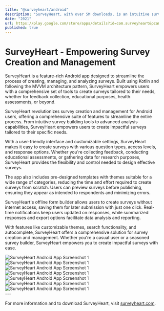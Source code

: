 ```yaml
---
title: "@surveyheart/android"
description: "SurveyHeart, with over 5M downloads, is an intuitive survey creation and management app built for Android using Kotlin, MVVM architecture, Room-DB, and AWS for Android integration. Simplify the process of creating and managing surveys with features like Survey Builder, Templates, Offline Form Builder, and more."
date: "2021"
url: https://play.google.com/store/apps/details?id=com.surveyheart&pcampaignid=web_share
published: true
---
```


# SurveyHeart - Empowering Survey Creation and Management
SurveyHeart is a feature-rich Android app designed to streamline the process of creating, managing, and analyzing surveys. Built using Kotlin and following the MVVM architecture pattern, SurveyHeart empowers users with a comprehensive set of tools to create surveys tailored to their needs, whether for feedback collection, educational purposes, health assessments, or beyond.



SurveyHeart revolutionizes survey creation and management for Android users, offering a comprehensive suite of features to streamline the entire process. From intuitive survey building tools to advanced analysis capabilities, SurveyHeart empowers users to create impactful surveys tailored to their specific needs.

With a user-friendly interface and customizable settings, SurveyHeart makes it easy to create surveys with various question types, access levels, and response options. Whether you're collecting feedback, conducting educational assessments, or gathering data for research purposes, SurveyHeart provides the flexibility and control needed to design effective surveys.

The app also includes pre-designed templates with themes suitable for a wide range of categories, reducing the time and effort required to create surveys from scratch. Users can preview surveys before publishing, ensuring they appear as intended to respondents and minimizing errors.

SurveyHeart's offline form builder allows users to create surveys without internet access, saving them for later submission with just one click. Real-time notifications keep users updated on responses, while summarized responses and export options facilitate data analysis and reporting.

With features like customizable themes, search functionality, and autocomplete, SurveyHeart offers a comprehensive solution for survey creation and management. Whether you're a casual user or a seasoned survey builder, SurveyHeart empowers you to create impactful surveys with ease.



<div style={{ display: 'flex', justifyContent: 'space-between' ,overflowX: "auto",whiteSpace: 'nowrap'}}>
    <img src="../surveyheartandroid/a-sh2.png" alt="SurveyHeart Android App Screenshot 1" style={{ width: '48%', height: 'auto' }} />
    <img src="../surveyheartandroid/a-sh3.png" alt="SurveyHeart Android App Screenshot 1" style={{ width: '48%', height: 'auto' }} />
    <img src="../surveyheartandroid/a-sh4.png" alt="SurveyHeart Android App Screenshot 1" style={{ width: '48%', height: 'auto' }} />
    <img src="../surveyheartandroid/a-sh5.png" alt="SurveyHeart Android App Screenshot 1" style={{ width: '48%', height: 'auto' }} />
    <img src="../surveyheartandroid/a-sh6.png" alt="SurveyHeart Android App Screenshot 1" style={{ width: '48%', height: 'auto' }} />
    <img src="../surveyheartandroid/a-sh7.png" alt="SurveyHeart Android App Screenshot 1" style={{ width: '48%', height: 'auto' }} />
    <img src="../surveyheartandroid/a-sh8.png" alt="SurveyHeart Android App Screenshot 1" style={{ width: '48%', height: 'auto' }} />

</div>
---

For more information and to download SurveyHeart, visit [surveyheart.com](https://www.surveyheart.com).
